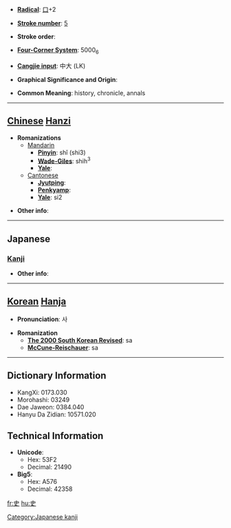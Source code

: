 * '''[[Wiktionary:Chinese radical index| Radical]]''': [[Wiktionary:Chinese radical index 口|口]]+2

* '''[[Wiktionary:Chinese total strokes index|Stroke number]]''': [[Wiktionary:Chinese total strokes index 5|5]]

* '''Stroke order''': 

* '''[[Wiktionary:Chinese four corner index|Four-Corner System]]''': 5000<sub>6</sub>

* '''[[Wiktionary:Chinese Cangjie index|Cangjie input]]''': 中大 (LK)

* '''Graphical Significance and Origin''': 

* '''Common Meaning''': history, chronicle, annals

----

== [[Chinese]] [[Hanzi]] ==

* '''Romanizations'''
** [[Mandarin]]
*** '''[[Pinyin]]''': shǐ (shi3)
*** '''[[Wade-Giles]]''': shih<sup>3</sup>
*** '''[[Yale]]''': 
**[[Cantonese]]
***'''[[Jyutping]]''':
***'''[[Penkyamp]]''': 
***'''[[Yale]]''': si2

* '''Other info''': 

----

==Japanese==
===[[Kanji]]===
{{kanji|on readings=[[し]] (shi)
|kun readings=[[ふびと]] (fubito), [[ふみ]] (fumi), [[さかん]] (sakan)
}}

* '''Other info''':  

----

== [[Korean]] [[Hanja]] ==

* '''Pronunciation''': 사

* '''Romanization'''
** '''[[The 2000 South Korean Revised Romanization|The 2000 South Korean Revised]]''': sa
** '''[[McCune-Reischauer]]''': sa

----

== Dictionary Information ==

* KangXi: 0173.030
* Morohashi: 03249
* Dae Jaweon: 0384.040
* Hanyu Da Zidian: 10571.020

== Technical Information ==

* '''Unicode''':
** Hex: 53F2
** Decimal: 21490
* '''Big5''':
** Hex: A576
** Decimal: 42358

[[Category:Japanese kanji]]

[[fr:史]]
[[hu:史]]